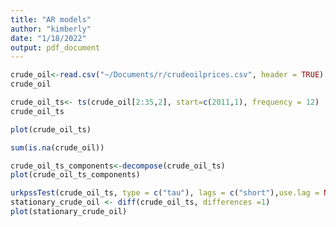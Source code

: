 ```yaml
---
title: "AR models"
author: "kimberly"
date: "1/18/2022"
output: pdf_document
---
```


```r
crude_oil<-read.csv("~/Documents/r/crudeoilprices.csv", header = TRUE)
crude_oil
```
```r
crude_oil_ts<- ts(crude_oil[2:35,2], start=c(2011,1), frequency = 12)
crude_oil_ts
```
```r
plot(crude_oil_ts)
```
```r
sum(is.na(crude_oil))
```
```r
crude_oil_ts_components<-decompose(crude_oil_ts)
plot(crude_oil_ts_components)
```
```r
urkpssTest(crude_oil_ts, type = c("tau"), lags = c("short"),use.lag = NULL, doplot = TRUE)
stationary_crude_oil <- diff(crude_oil_ts, differences =1)
plot(stationary_crude_oil)
```